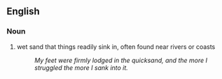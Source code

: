 ==English==

===Noun===
#wet sand that things readily sink in, often found near rivers or coasts
#:''My feet were firmly lodged in the quicksand, and the more I struggled the more I sank into it.''